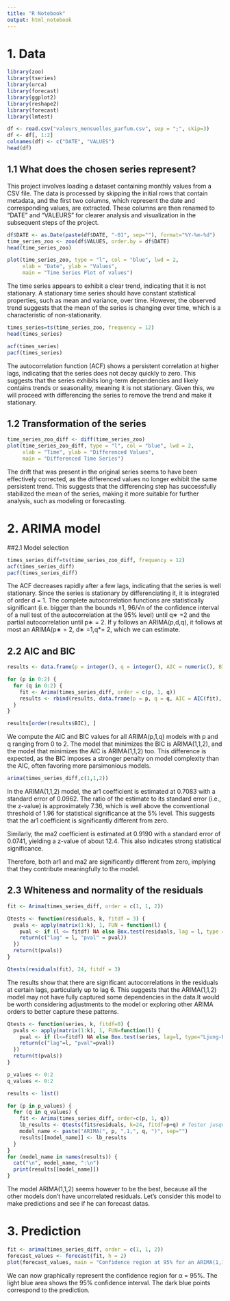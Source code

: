 ```yaml
---
title: "R Notebook"
output: html_notebook
---
```


# 1. Data

```r
library(zoo)
library(tseries)
library(urca)
library(forecast)
library(ggplot2)
library(reshape2)
library(forecast)
library(lmtest)
```

```r
df <- read.csv("valeurs_mensuelles_parfum.csv", sep = ";", skip=3)
df <- df[, 1:2]
colnames(df) <- c("DATE", "VALUES")
head(df)
```

## 1.1 What does the chosen series represent?

This project involves loading a dataset containing monthly values from a CSV file. The data is processed by skipping the initial rows that contain metadata, and the first two columns, which represent the date and corresponding values, are extracted. These columns are then renamed to "DATE" and "VALEURS" for clearer analysis and visualization in the subsequent steps of the project.

```r
df$DATE <- as.Date(paste(df$DATE, "-01", sep=""), format="%Y-%m-%d")
time_series_zoo <- zoo(df$VALUES, order.by = df$DATE)
head(time_series_zoo)
```

```r
plot(time_series_zoo, type = "l", col = "blue", lwd = 2, 
     xlab = "Date", ylab = "Values", 
     main = "Time Series Plot of values")
```

The time series appears to exhibit a clear trend, indicating that it is not stationary. A stationary time series should have constant statistical properties, such as mean and variance, over time. However, the observed trend suggests that the mean of the series is changing over time, which is a characteristic of non-stationarity.

```r
times_series=ts(time_series_zoo, frequency = 12)
head(times_series)
```

```r
acf(times_series)
pacf(times_series)
```

The autocorrelation function (ACF) shows a persistent correlation at higher lags, indicating that the series does not decay quickly to zero. This suggests that the series exhibits long-term dependencies and likely contains trends or seasonality, meaning it is not stationary. Given this, we will proceed with differencing the series to remove the trend and make it stationary.

## 1.2 Transformation of the series

```r
time_series_zoo_diff <- diff(time_series_zoo)
plot(time_series_zoo_diff, type = "l", col = "blue", lwd = 2, 
     xlab = "Time", ylab = "Differenced Values", 
     main = "Differenced Time Series")
```

The drift that was present in the original series seems to have been effectively corrected, as the differenced values no longer exhibit the same persistent trend. This suggests that the differencing step has successfully stabilized the mean of the series, making it more suitable for further analysis, such as modeling or forecasting.

# 2. ARIMA model

##2.1 Model selection

```r
times_series_diff=ts(time_series_zoo_diff, frequency = 12)
acf(times_series_diff)
pacf(times_series_diff)
```

The ACF decreases rapidly after a few lags, indicating that the series is well stationary. Since the series is stationary by differenciating it, it is integrated of order d = 1. The complete autocorrelation functions are statistically significant (i.e. bigger than the bounds ±1, 96/√n of the confidence interval of a null test of the autocorrelation at the 95% level) until q∗ =2 and the partial autocorrelation until p∗ = 2. If y follows an ARIMA(p,d,q), it follows at most an ARIMA(p∗ = 2, d∗ =1,q\*= 2, which we can estimate.

## 2.2 AIC and BIC

```r
results <- data.frame(p = integer(), q = integer(), AIC = numeric(), BIC = numeric())

for (p in 0:2) {
  for (q in 0:2) {
    fit <- Arima(times_series_diff, order = c(p, 1, q))
    results <- rbind(results, data.frame(p = p, q = q, AIC = AIC(fit), BIC = BIC(fit)))
  }
}

results[order(results$BIC), ]

```

We compute the AIC and BIC values for all ARIMA(p,1,q) models with p and q ranging from 0 to 2. The model that minimizes the BIC is ARIMA(1,1,2), and the model that minimizes the AIC is ARIMA(1,1,2) too. This difference is expected, as the BIC imposes a stronger penalty on model complexity than the AIC, often favoring more parsimonious models.

```r
arima(times_series_diff,c(1,1,2))
```

In the ARIMA(1,1,2) model, the ar1 coefficient is estimated at 0.7083 with a standard error of 0.0962. The ratio of the estimate to its standard error (i.e., the z-value) is approximately 7.36, which is well above the conventional threshold of 1.96 for statistical significance at the 5% level. This suggests that the ar1 coefficient is significantly different from zero.

Similarly, the ma2 coefficient is estimated at 0.9190 with a standard error of 0.0741, yielding a z-value of about 12.4. This also indicates strong statistical significance.

Therefore, both ar1 and ma2 are significantly different from zero, implying that they contribute meaningfully to the model.

## 2.3 Whiteness and normality of the residuals

```r
fit <- Arima(times_series_diff, order = c(1, 1, 2))

Qtests <- function(residuals, k, fitdf = 3) {
  pvals <- apply(matrix(1:k), 1, FUN = function(l) {
    pval <- if (l <= fitdf) NA else Box.test(residuals, lag = l, type = "Ljung-Box", fitdf = fitdf)$p.value
    return(c("lag" = l, "pval" = pval))
  })
  return(t(pvals))
}

Qtests(residuals(fit), 24, fitdf = 3)

```

The results show that there are significant autocorrelations in the residuals at certain lags, particularly up to lag 6. This suggests that the ARIMA(1,1,2) model may not have fully captured some dependencies in the data.It would be worth considering adjustments to the model or exploring other ARIMA orders to better capture these patterns.

```r
Qtests <- function(series, k, fitdf=0) {
  pvals <- apply(matrix(1:k), 1, FUN=function(l) {
    pval <- if (l<=fitdf) NA else Box.test(series, lag=l, type="Ljung-Box", fitdf=fitdf)$p.value
    return(c("lag"=l, "pval"=pval))
  })
  return(t(pvals))
}

p_values <- 0:2
q_values <- 0:2

results <- list()

for (p in p_values) {
  for (q in q_values) {
    fit <- Arima(times_series_diff, order=c(p, 1, q))
    lb_results <- Qtests(fit$residuals, k=24, fitdf=p+q) # Tester jusqu'à 24 lags
    model_name <- paste("ARIMA(", p, ",1,", q, ")", sep="")
    results[[model_name]] <- lb_results
  }
}
for (model_name in names(results)) {
  cat("\n", model_name, ":\n")
  print(results[[model_name]])
}

```

The model ARIMA(1,1,2) seems however to be the best, because all the other models don't have uncorrelated residuals. Let's consider this model to make predictions and see if he can forecast datas.

# 3. Prediction

```r
fit <- arima(times_series_diff, order = c(1, 1, 2))
forecast_values <- forecast(fit, h = 2)
plot(forecast_values, main = "Confidence region at 95% for an ARIMA(1,1,2)", xlim=c(30,37), col="darkblue",lwd=2,  flwd=1,shadecols = rgb(0.8, 0.8, 0.8, 0.5), ylab = "Values of the series",xlab = "Time")  
```

We can now graphically represent the confidence region for α = 95%. The light blue area shows the 95% confidence interval. The dark blue points correspond to the prediction.
